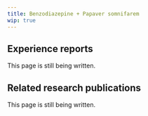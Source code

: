 ---
title: Benzodiazepine + Papaver somnifarem
wip: true
---

## Experience reports

This page is still being written.

## Related research publications

This page is still being written.

